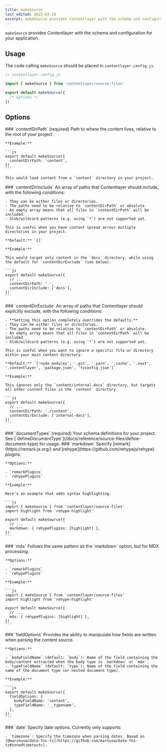 ```yaml
---
title: makeSource
last_edited: 2022-03-28
excerpt: makeSource provides Contentlayer with the schema and configuration when using local files as the content source.
---
```


`makeSource` provides Contentlayer with the schema and configuration for your application.

## Usage

The code calling `makeSource` should be placed in `contentlayer.config.js`.

```ts
// contentlayer.config.js

import { makeSource } from 'contentlayer/source-files'

export default makeSource({
  /* options */
})
```

## Options

<OptionsTable>
  <OptionTitle>
    ### `contentDirPath` 
    (required)
    
  </OptionTitle>
  <OptionDescription>
    Path to where the content lives, relative to the root of your project.

    **Example:**

    ```js
    export default makeSource({
      contentDirPath: 'content',
    })
    ```

    This would load content from a `content` directory in your project.

  </OptionDescription>
  <OptionTitle>
    ### `contentDirInclude`

  </OptionTitle>
  <OptionDescription>
    An array of paths that Contentlayer should include, with the following conditions:

    - They can be either files or directories.
    - The paths need to be relative to `contentDirPath` or absolute.
    - An empty array means that all files in `contentDirPath` will be included.
    - Glob/wildcard patterns (e.g. using `*`) are not supported yet.

    This is useful when you have content spread across multiple directories in your project.

    **Default:** `[]`

    **Example:**

    This would target only content in the `docs` directory, while using the default for `contentDirExclude` (see below).

    ```js
    export default makeSource({
      // ...
      contentDirPath: '.',
      contentDirInclude: ['docs'],
    })
    ```

  </OptionDescription>
  <OptionTitle>
    ### `contentDirExclude`

  </OptionTitle>
  <OptionDescription>
    An array of paths that Contentlayer should explicitly exclude, with the following conditions:

    - **Setting this option completely overrides the defaults.**
    - They can be either files or directories.
    - The paths need to be relative to `contentDirPath` or absolute.
    - An empty array means that all files in `contentDirPath` will be included.
    - Glob/wildcard patterns (e.g. using `*`) are not supported yet.

    This is useful when you want to ignore a specific file or directory within your main content directory.

    **Default:** `['node_modules', '.git', '.yarn', '.cache', '.next', '.contentlayer', 'package.json', 'tsconfig.json']`

    **Example:**

    This ignores only the `content/internal-docs` directory, but targets all other content files in the `content` directory.

    ```js
    export default makeSource({
      // ...
      contentDirPath: './content',
      contentDirExclude: ['internal-docs'],
    })
    ```

  </OptionDescription>
  <OptionTitle>
    ### `documentTypes` 
    (required)

  </OptionTitle>
  <OptionDescription>
    Your schema definitions for your project. See [`defineDocumentType`](/docs/reference/source-files/define-document-type) for usage.

  </OptionDescription>
  <OptionTitle>
    ### `markdown`

  </OptionTitle>
  <OptionDescription>
    Specify [remark](https://remark.js.org/) and [rehype](https://github.com/rehypejs/rehype) plugins.

    **Options:**

    - `remarkPlugins`
    - `rehypePlugins`

    **Example:**

    Here's an example that adds syntax highlighting.

    ```js
    import { makeSource } from 'contentlayer/source-files'
    import highlight from 'rehype-highlight'

    export default makeSource({
      // ...
      markdown: { rehypePlugins: [highlight] },
    })
    ```

  </OptionDescription>
  <OptionTitle>
    ### `mdx`

  </OptionTitle>
  <OptionDescription>
    Follows the same pattern as the `markdown` option, but for MDX processing.

    **Options:**

    - `remarkPlugins`
    - `rehypePlugins`

    **Example:**

    ```js
    import { makeSource } from 'contentlayer/source-files'
    import highlight from 'rehype-highlight'

    export default makeSource({
      // ...
      mdx: { rehypePlugins: [highlight] },
    })
    ```

  </OptionDescription>
  <OptionTitle>
    ### `fieldOptions`

  </OptionTitle>
  <OptionDescription>
    Provides the ability to manipulate how fields are written when parsing the content source.

    **Options:**

    - `bodyFieldName` (default: `body`): Name of the field containing the body/content extracted when the body type is `markdown` or `mdx`.
    - `typeFieldName` (default: `type`): Name of the field containing the name of the document type (or nested document type).

    **Example:**

    ```js
    export default makeSource({
      fieldOptions: {
        bodyFieldName: 'content',
        typeFieldName: '__typename',
      },
    })
    ```

  </OptionDescription>
  <OptionTitle>
    ### `date`

  </OptionTitle>
  <OptionDescription>
    Specify date options. Currently only supports:

    - `timezone`: Specify the timezone when parsing dates. Based on [@marsnusw/date-fns-tz](https://github.com/marnusw/date-fns-tz#zonedtimetoutc).

  </OptionDescription>
</OptionsTable>
